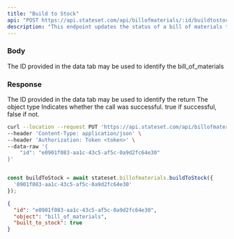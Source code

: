 ```yaml
---
title: "Build to Stock"
api: "POST https://api.stateset.com/api/billofmaterials/:id/buildtostock"
description: "This endpoint updates the status of a bill of materials to build to stock."
---
```


### Body

<ParamField body="bill_of_materials_id" type="string">
  The ID provided in the data tab may be used to identify the bill_of_materials
</ParamField>

### Response

<ResponseField name="id" type="string">
  The ID provided in the data tab may be used to identify the return
</ResponseField>

<ResponseField name="object" type="string">
  The object type
</ResponseField>

<ResponseField name="success" type="number">
  Indicates whether the call was successful. true if successful, false if not.
</ResponseField>

<RequestExample>

```bash cURL
curl --location --request PUT 'https://api.stateset.com/api/billofmaterials/:id/buildtostock' \
--header 'Content-Type: application/json' \
--header 'Authorization: Token <token>' \
--data-raw '{
    "id": "e0901f083-aa1c-43c5-af5c-0a9d2fc64e30"
}'
``` 

```js Node.js

const buildToStock = await stateset.billofmaterials.buildToStock({
  '0901f083-aa1c-43c5-af5c-0a9d2fc64e30'
});

```


</RequestExample>

<ResponseExample>

```json Response
{
  "id": "e0901f083-aa1c-43c5-af5c-0a9d2fc64e30",
  "object": "bill_of_materials",
  "built_to_stock": true
}
```

</ResponseExample>
